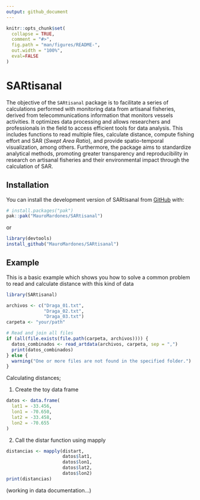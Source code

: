 ```yaml
---
output: github_document
---
```


<!-- README.md is generated from README.Rmd. Please edit that file -->

```r
knitr::opts_chunk$set(
  collapse = TRUE,
  comment = "#>",
  fig.path = "man/figures/README-",
  out.width = "100%",
  eval=FALSE
)
```

# SARtisanal

<!-- badges: start -->
<!-- badges: end -->

The objective of the `SARtisanal` package is to facilitate a series of calculations performed with monitoring data from artisanal fisheries, derived from telecommunications information that monitors vessels activities. It optimizes data processing and allows researchers and professionals in the field to access efficient tools for data analysis. This includes functions to read multiple files, calculate distance, compute fishing effort and SAR (*Swept Area Ratio*), and provide spatio-temporal visualization, among others. Furthermore, the package aims to standardize analytical methods, promoting greater transparency and reproducibility in research on artisanal fisheries and their environmental impact through the calculation of SAR.

## Installation

You can install the development version of SARtisanal from [GitHub](https://github.com/) with:

``` r
# install.packages("pak")
pak::pak("MauroMardones/SARtisanal")
```

or

``` r 
library(devtools)
install_github("MauroMardones/SARtisanal")
```

## Example

This is a basic example which shows you how to solve a common problem to read and calculate distance with this kind of data

```r
library(SARtisanal)
```


```r
archivos <- c("Draga_01.txt", 
              "Draga_02.txt", 
              "Draga_03.txt")
carpeta <- "your/path"

# Read and join all files
if (all(file.exists(file.path(carpeta, archivos)))) {
  datos_combinados <- read_artdata(archivos, carpeta, sep = ",")
  print(datos_combinados)
} else {
  warning("One or more files are not found in the specified folder.")
}
```

Calculating distances;


1. Create the toy data frame 
```r

datos <- data.frame(
  lat1 = -33.456,
  lon1 = -70.650,
  lat2 = -33.458,
  lon2 = -70.655
)
```

2. Call the distar function using mapply

```r
distancias <- mapply(distart, 
                     datos$lat1, 
                     datos$lon1, 
                     datos$lat2, 
                     datos$lon2)
print(distancias)
```

(working in data documentation...)




